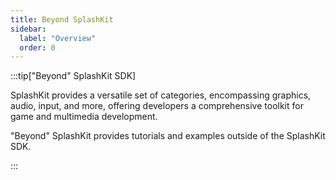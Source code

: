 ```yaml
---
title: Beyond SplashKit
sidebar:
  label: "Overview"
  order: 0
---
```



:::tip["Beyond" SplashKit SDK]

SplashKit provides a versatile set of categories, encompassing graphics, audio, input, and more, offering developers a comprehensive toolkit for game and multimedia development.

"Beyond" SplashKit provides tutorials and examples outside of the SplashKit SDK.

:::


<BeyondSKList>
</BeyondSKList>
